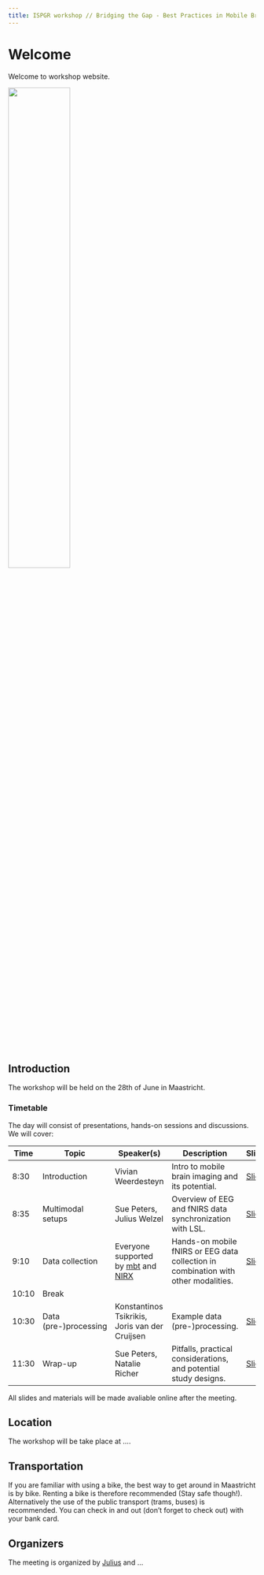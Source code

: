 ```yaml
---
title: ISPGR workshop // Bridging the Gap - Best Practices in Mobile Brain Imaging
---
```


# Welcome
Welcome to workshop website.

![](treadmill_walking.png){width="50%" fig-align="center"}

## Introduction
The workshop will be held on the 28th of June in Maastricht.

### Timetable
The day will consist of presentations, hands-on sessions and discussions. We will cover:

| Time  | Topic                     | Speaker(s)                              | Description                                                                                  | Slides         |
|-------|---------------------------|-----------------------------------------|----------------------------------------------------------------------------------------------|----------------|
| 8:30  | Introduction              | Vivian Weerdesteyn                     | Intro to mobile brain imaging and its potential.                                             | [Slides](#)    |
| 8:35  | Multimodal setups         | Sue Peters, Julius Welzel | Overview of EEG and fNIRS data synchronization with LSL.                                     | [Slides](slides/lsl_welzel.pdf)    |
| 9:10  | Data collection           | Everyone supported by [mbt](https://mbraintrain.com/) and [NIRX](https://nirx.net/) | Hands-on mobile fNIRS or EEG data collection in combination with other modalities.           | [Slides](#)    |
| 10:10 | Break                     |                                         |                                                                                              |                |
| 10:30 | Data (pre-)processing     | Konstantinos Tsikrikis, Joris van der Cruijsen | Example data (pre-)processing.                                                              | [Slides](#)    |
| 11:30 | Wrap-up                   | Sue Peters, Natalie Richer | Pitfalls, practical considerations, and potential study designs.                             | [Slides](#)    |


All slides and materials will be made avaliable online after the meeting.

## Location
The workshop will be take place at ....

## Transportation
If you are familiar with using a bike, the best way to get around in Maastricht is by bike. Renting a bike is therefore recommended (Stay safe though!).
Alternatively the use of the public transport (trams, buses) is recommended. You can check in and out (don't forget to check out) with your bank card.

## Organizers
The meeting is organized by [Julius](mailto:j.welzel@neurologie.uni-kiel.de?subject=StepuP%20meeting) and ...